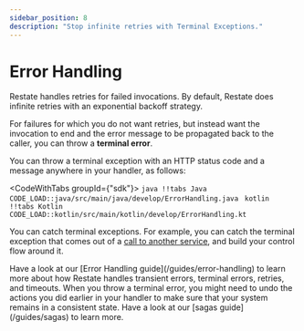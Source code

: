 ```yaml
---
sidebar_position: 8
description: "Stop infinite retries with Terminal Exceptions."
---
```



# Error Handling

Restate handles retries for failed invocations.
By default, Restate does infinite retries with an exponential backoff strategy.

For failures for which you do not want retries, but instead want the invocation to end and the error message
to be propagated back to the caller, you can throw a **terminal error**.

You can throw a terminal exception with an HTTP status code and a message anywhere in your handler, as follows:

<CodeWithTabs groupId={"sdk"}>
    ```java !!tabs Java
    CODE_LOAD::java/src/main/java/develop/ErrorHandling.java
    ```
    ```kotlin !!tabs Kotlin
    CODE_LOAD::kotlin/src/main/kotlin/develop/ErrorHandling.kt
    ```
</CodeWithTabs>

You can catch terminal exceptions. For example, you can catch the terminal exception that comes out of a [call to another service](/develop/java/service-communication#request-response-calls), and build your control flow around it.


<Admonition type="note" title="Error handling in Restate handlers">
    Have a look at our [Error Handling guide](/guides/error-handling) to learn more about how Restate handles transient errors, terminal errors, retries, and timeouts.
</Admonition>

<Admonition type="note" title="Sagas with Restate">
    When you throw a terminal error, you might need to undo the actions you did earlier in your handler to make sure that your system remains in a consistent state.
    Have a look at our [sagas guide](/guides/sagas) to learn more.
</Admonition>

